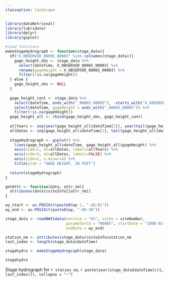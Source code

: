```yaml
---
classoption: landscape
---
```


```r
library(dataRetrieval)
library(lubridate)
library(dplyr)
library(gsplot)

#load functions
makeStageHydrograph <- function(stage_data){
  if("X_OBSERVER_00065_00003" %in% colnames(stage_data)){
    gage_height_obs <- stage_data %>% 
      select(dateTime, X_OBSERVER_00065_00003) %>% 
      rename(gageHeight = X_OBSERVER_00065_00003) %>% 
      filter(!is.na(gageHeight)) 
  } else {
    gage_height_obs <- NULL
  }
  
  gage_height_cont <- stage_data %>% 
    select(dateTime, ends_with("_00065_00003"), -starts_with("X_OBSERVER")) %>% 
    select(dateTime, gageHeight = ends_with("_00065_00003")) %>% 
    filter(!is.na(gageHeight)) 
  gage_height_all <- rbind(gage_height_obs, gage_height_cont)
  
  allYears <- seq(year(gage_height_all$dateTime[1]), year(tail(gage_height_all$dateTime,1)))
  allDates <- seq(gage_height_all$dateTime[1], tail(gage_height_all$dateTime,1), by="years")
    
  stageHydrograph <- gsplot() %>% 
    lines(gage_height_all$dateTime, gage_height_all$gageHeight) %>% 
    axis(side=1, at=allDates, labels=allYears) %>% 
    axis(side=3, at=allDates, labels=FALSE) %>%
    axis(side=2, n.minor=4) %>%
    title(ylab = "GAGE HEIGHT, IN FEET")
  
  return(stageHydrograph)
}

getAttr <- function(data, attr_nm){
  attributes(data)$siteInfo[[attr_nm]]
}
```

```r
wy_start <- as.POSIXct(paste0(wy-1, "-10-01"))
wy_end <- as.POSIXct(paste0(wy, "-09-30"))

stage_data <- readNWISdata(service = "dv", sites = siteNumber, 
                           parameterCd = "00065", startDate = "1800-01-01", 
                           endDate = wy_end)

station_nm <- attributes(stage_data)$siteInfo$station_nm
last_index <- length(stage_data$dateTime)

stagehydro <- makeStageHydrograph(stage_data)
```


```r
stagehydro
```


Stage hydrograph for `r station_nm`, `r paste(year(stage_data$dateTime[c(1, last_index)]), collapse = "-")`
